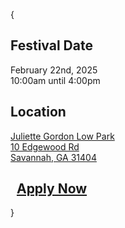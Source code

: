 

{
<div className={clsx(`grid md:grid-cols-3 gap-4 p-3 pl-[24px]`, props.className)}>
    <div className='pl-[12px]'>
        <h2 className='ml-[-24px] uppercase'><CiCalendarDate/> Festival Date</h2>
        <div>
            February 22nd, 2025<br/>
            10:00am until 4:00pm
        </div>
    </div>
    <div className='pl-[12px]'>
        <h2 className='ml-[-24px] uppercase'><MdLocationPin/> Location</h2>
        <div>
            <a href='https://maps.app.goo.gl/bzvrR3X1hCpNhFjB6'>
                Juliette Gordon Low Park<br/>
                10 Edgewood Rd<br/>
                Savannah, GA 31404
            </a>
        </div>
    </div>
    <div className='pl-[12px]'>
        <h2 className='ml-[-24px] uppercase'>
            <IoEnterOutline/>&nbsp;
            <a href='https://www.ojs.biz/gordonstonartfair2024'>Apply Now</a>
        </h2>
    </div>
</div>
}
